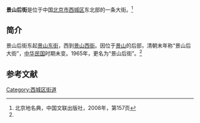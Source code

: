 {{Coord|39.928407|116.3965268|type:landmark_region:CN-11_source:GoogleMaps|display=title}}
{{Infobox China Road
|路牌类型 = Beijing
|道路方向 = WE
|中文道路名称 = 景山后街
|道路名称拼音 = JINGSHANHOU JIE
|图片 =
|图片说明 = 
|道路属性 = 
|道路总长度 = 
|车速限制 = 
|行车线数量 = 
|所在地区 = [[北京市|北京市]][[西城区|西城区]]
|起点 =[[景山东街|景山东街]]
|终点 =[[景山西街|景山西街]]
|路段主要建筑 =
}}

'''景山后街'''是位于中国[[北京市|北京市]][[西城区|西城区]]东北部的一条大街。<ref name=bjdmd>北京地名典，中国文联出版社，2008年，第157页</ref>

==简介==
景山后街东起[[景山东街|景山东街]]，西到[[景山西街|景山西街]]。因位于[[景山公园|景山]]的后部，清朝末年称“景山后大街”，[[中华民国|中华民国]]时期未变。1965年，更名为“景山后街”。<ref name=bjdmd/>

== 参考文献 ==
{{Reflist}}

[[Category:西城区街道|Category:西城区街道]]